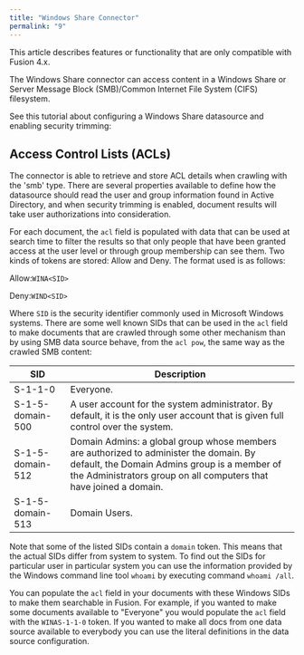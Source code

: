 ```yaml
---
title: "Windows Share Connector"
permalink: "9"
---
```


<Note>

This article describes features or functionality that are only compatible with Fusion 4.x.

</Note>



The Windows Share connector can access content in a Windows Share or Server Message Block (SMB)/Common Internet File System (CIFS) filesystem.

See this tutorial about configuring a Windows Share datasource and enabling security trimming:

## Access Control Lists (ACLs)

The connector is able to retrieve and store ACL details when crawling with the 'smb' type. There are several properties available to define how the datasource should read the user and group information found in Active Directory, and when security trimming is enabled, document results will take user authorizations into consideration.

For each document, the `acl` field is populated with data that can be used at search time to filter the results so that only people that have been granted access at the user level or through group membership can see them. Two kinds of tokens are stored: Allow and Deny. The format used is as follows:

Allow:`WINA<SID>`

Deny:`WIND<SID>`

Where `SID` is the security identifier commonly used in Microsoft Windows systems. There are some well known SIDs that can be used in the `acl` field to make documents that are crawled through some other mechanism than by using SMB data source behave, from the `acl pow`, the same way as the crawled SMB content:

| SID | Description |
| --- | --- |
| S-1-1-0 | Everyone. |
| S-1-5-domain-500 | A user account for the system administrator. By default, it is the only user account that is given full control over the system. |
| S-1-5-domain-512 | Domain Admins: a global group whose members are authorized to administer the domain. By default, the Domain Admins group is a member of the Administrators group on all computers that have joined a domain. |
| S-1-5-domain-513 | Domain Users. |

Note that some of the listed SIDs contain a `domain` token. This means that the actual SIDs differ from system to system. To find out the SIDs for particular user in particular system you can use the information provided by the Windows command line tool `whoami` by executing command `whoami /all`.

You can populate the `acl` field in your documents with these Windows SIDs to make them searchable in Fusion. For example, if you wanted to make some documents available to "Everyone" you would populate the `acl` field with the `WINAS-1-1-0` token. If you wanted to make all docs from one data source available to everybody you can use the literal definitions in the data source configuration.